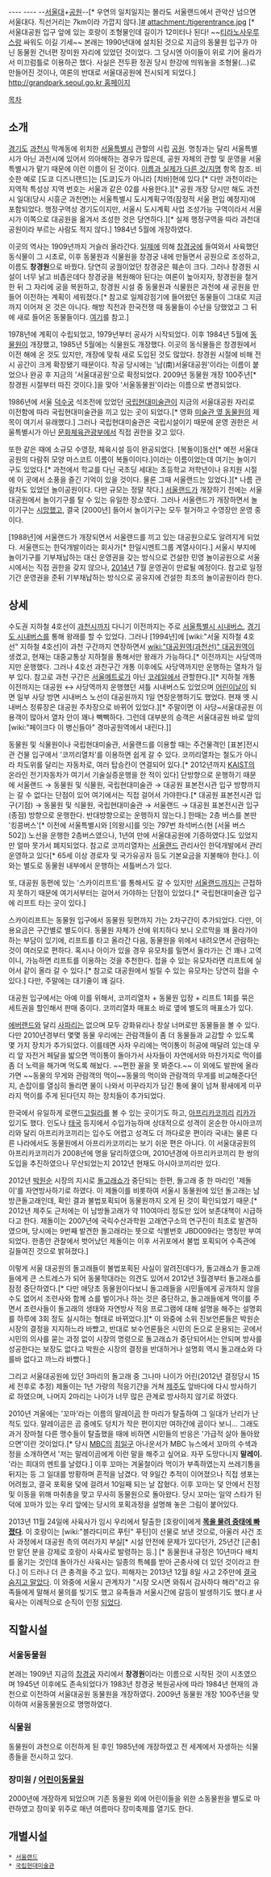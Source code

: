 --{{{+1 과천대공원}}}--
{{{+2 Seoul Grand Park}}}
--{{{+2 Gwacheon Grand Park}}}--
--[[서울대학교|서울대]]+[[공원]]--[* 우연의 일치일지는 몰라도 서울랜드에서 관악산 넘으면 서울대다. 직선거리는 7km이라 가깝지 않다.][http://news.naver.com/main/read.nhn?mode=LSD&mid=sec&sid1=115&oid=055&aid=0000043786 #]
attachment:/tigerentrance.jpg [* 서울대공원 입구 앞에 있는 호랑이 조형물인데 길이가 12미터나 된다! ~~[[티라노사우루스]]랑 싸워도 이길 기세~~ 본래는 1990년대에 설치된 것으로 지금의 동물원 입구가 아닌 동물원 건너편 장미원 자리에 있었던 것이었다. 그 당시엔 아이들이 위로 기어 올라가서 미끄럼틀로 이용하곤 했다. 사실은 전두환 정권 당시 한강에 띄워놓을 조형물(...)로 만들어진 것이나, 여론의 반대로 서울대공원에 전시되게 되었다.]
[[http://grandpark.seoul.go.kr 홈페이지]]

[[목차]]
== 소개 ==
[[경기도]] [[과천시]] 막계동에 위치한 [[서울특별시]] 관할의 시립 [[공원]]. 명칭과는 달리 서울특별시가 아닌 과천시에 있어서 의아해하는 경우가 많은데, 공원 자체의 관할 및 운영을 서울특별시가 맡기 때문에 이런 이름이 된 것이다. [[이름과 실제가 다른 것/지명]] 항목 참조. 비슷한 예로 [도쿄 디즈니랜드]는 [도쿄]도가 아니라 [치바]현에 있다.[* 다만 과천이라는 지역적 특성상 지역 번호는 서울과 같은 02를 사용한다.][* 공원 개장 당시만 해도 과천시 일대(당시 시흥군 과천면)는 서울특별시 도시계획구역(잠정적 서울 편입 예정지)에 포함되었다. 행정구역상 경기도이지만, 서울시 도시계획 사업 조성가능 구역이라서 서울시가 이쪽으로 대공원을 옮겨서 조성한 것은 당연하다.][* 실제 행정구역을 따라 과천대공원이라 부르는 사람도 적지 않다.] 1984년 5월에 개장하였다. 

이곳의 역사는 1909년까지 거슬러 올라간다. [[일제]]에 의해 [[창경궁]]에 들여와서 사육했던 동식물이 그 시초로, 이후 동물원과 식물원을 창경궁 내에 만들면서 공원으로 조성하고, 이름도 '''창경원'''으로 바꿨다. 당연히 궁궐이었던 창경궁은 훼손이 크다. 그러나 창경원 시설이 너무 낡고 비좁은데다 창경궁을 복원해야 된다는 여론이 높아지자, 창경원을 철거한 뒤 그 자리에 궁을 복원하고, 창경원 시설 중 동물원과 식물원은 과천에 새 공원을 만들어 이전하는 계획이 세워졌다.[* 참고로 일제강점기에 들어왔던 동물들이 그대로 지금까지 이어져 온 것은 아니다. 해방 직전과 한국전쟁 때 동물들이 수난을 당했었고 그 뒤에 새로 들어온 동물들이다. [http://blog.naver.com/PostView.nhn?blogId=basicity&logNo=130039796962&parentCategoryNo=1&viewDate=&currentPage=1&listtype=0 여기]를 참고.]

1978년에 계획이 수립되었고, 1979년부터 공사가 시작되었다. 이후 1984년 5월에 [[동물원]]이 개장했고, 1985년 5월에는 식물원도 개장했다. 이곳의 동식물들은 창경원에서 이전 해에 온 것도 있지만, 개장에 맞춰 새로 도입된 것도 많았다. 창경원 시절에 비해 전시 공간이 크게 확장됐기 때문이다. 착공 당시에는 '남(南)서울대공원'이라는 이름이 붙었으나 완공 후 지금의 '서울대공원'으로 확정되었다. 2009년 동물원 개장 100주년[* 창경원 시절부터 따진 것이다.]을 맞아 '서울동물원'이라는 이름으로 변경되었다. 

1986년에 서울 [[덕수궁]] 석조전에 있었던 [[국립현대미술관]]이 지금의 서울대공원 자리로 이전함에 따라 국립현대미술관을 끼고 있는 곳이 되었다.[* 영화 [[미술관 옆 동물원]]의 제목이 여기서 유래했다.] 그러나 국립현대미술관은 국립시설이기 때문에 운영 권한은 서울특별시가 아닌 [[문화체육관광부]]에서 직접 권한을 갖고 있다. 

또한 같은 때에 소규모 수영장, 체육시설 등이 완공되었다. [복돌이]동산[* 예전 서울대공원의 다람쥐 모양 마스코트 이름이 복돌이이다.]이라는 이름이었는데 여기는 놀이기구도 있었다.[* 과천에서 학교를 다닌 국초딩 세대는 초등학교 저학년이나 유치원 시절에 이 곳에서 소풍을 즐긴 기억이 있을 것이다. 물론 그때 서울랜드는 있었다.][* 나름 관람차도 있었던 놀이공원이다. 다만 규모는 정말 작다.] [[서울랜드]]가 개장하기 전에는 서울대공원에서 놀이기구를 탈 수 있는 유일한 장소였다. 그러나 서울랜드가 개장하면서 놀이기구는 [[시망]]했고, 결국 [2000년] 들어서 놀이기구는 모두 철거하고 수영장만 운영 중이다. 

[1988년]에 서울랜드가 개장되면서 서울랜드를 끼고 있는 대공원으로도 알려지게 되었다. 서울랜드는 한덕개발이라는 회사가[* 한일시멘트그룹 계열사이다.] 서울시 부지에  놀이기구를 기부채납하는 대신 운영권을 갖는 방식으로 건설한 민영 놀이공원으로 서울시에서는 직접 권한을 갖지 않으나, [[2014년]] 7월 운영권이 만료될 예정이다. 참고로 일정기간 운영권을 준뒤 기부채납하는 방식으로 공유지에 건설한 최초의 놀이공원이라 한다.
== 상세 ==
수도권 지하철 4호선이 [[과천시]]까지 다니기 이전까지는 주로 [[서울특별시 시내버스]], [[경기도 시내버스]]를 통해 왕래를 할 수 있었다. 그러나 [1994년]에 [wiki:"서울 지하철 4호선" 지하철 4호선]이 과천 구간까지 연장하면서 [[wiki:"대공원역(과천선)" 대공원역]]이 생겼고, 현재는 대중교통상 지하철을 통해서만 왕래가 가능하다.[* 이전까지는 사당역까지만 운행했다. 그러나 4호선 과천구간 개통 이후에도 사당역까지만 운행하는 열차가 일부 있다. 참고로 과천 구간은 [[서울메트로]]가 아닌 [[코레일]]에서 관할한다.][* 지하철 개통 이전까지는 대공원 ↔ 사당역까지 운행했던 셔틀 시내버스도 있었으며 [[어린이날]]이 되면 일부 사당 방면 시내버스 노선이 대공원까지 1일 연장운행하기도 했었다. 현재 옛 시내버스 정류장은 대공원 주차장으로 바뀌어 있었다.][* 주말이면 이 사당~서울대공원 이용객이 많아서 열차 안이 꽤나 빽빽하다. 그런데 대부분의 승객은 서울대공원 바로 앞의 [wiki:"페이크다 이 병신들아" 경마공원역에서 내린다.]] 

동물원 및 식물원이나 국립현대미술관, 서울랜드를 이용할 때는 주건물격인 [표본]전시관 건물 입구에서 '코끼리열차'를 이용하면 쉽게 갈 수 있다. 코끼리열차는 철도가 아니라 차도위를 달리는 자동차로, 여러 탑승칸이 연결되어 있다.[* 2012년까지 [[KAIST]]의 온라인 전기자동차가 여기서 기술실증운행을 한 적이 있다] 단방향으로 운행하기 때문에 서울랜드 → 동물원 및 식물원, 국립현대미술관 → 대공원 표본전시관 입구 방향까지는 갈 수 없다는 단점이 있어 여기에서는 직접 걸어서 가야한다.[* 대공원 표본전시관 입구(기점) → 동물원 및 식물원, 국립현대미술관 → 서울랜드 → 대공원 표본전시관 입구(종점) 방향으로 운행한다. 반대방향으로는 운행하지 않는다.] 한때는 2층 버스를 본딴 '킹콩버스'[* 이전에 서울특별시와 [의왕시]를 잇는 797번 좌석버스(현 [서울 버스 502]) 노선을 운행한 2층버스였으나, 1년여 만에 서울대공원에 기증하였다.]도 있었지만 얼마 못가서 폐지되었다. 참고로 코끼리열차는 [[서울랜드]] 관리사인 한덕개발에서 관리운영하고 있다[* 65세 이상 경로자 및 국가유공자 등도 기본요금을 지불해야 한다.]. 이와는 별도로 동물원 내부에서 운행하는 셔틀버스가 있다. 

또, 대공원 동편에 있는 '스카이리프트'를 통해서도 갈 수 있지만 [[서울랜드]]까지는 근접하지 못하기 때문에 여기서부터는 걸어서 가야하는 단점이 있었다.[* 국립현대미술관 입구에 리프트 타는 곳이 있다.] 

스카이리프트는 동물원 입구에서 동물원 뒷편까지 가는 2차구간이 추가되었다. 다만, 이용요금은 구간별로 별도이다. 동물원 자체가 산에 위치하다 보니 오르막을 꽤 올라가야 하는 부담이 있기에, 리프트를 타고 올라간 다음, 동물원을 위에서 내려오면서 관람하는 것이 여러모로 편하다. 혹시나 아이가 있을 경우 유모차를 밀면서 올라가는 건 꽤나 고역이니, 가능하면 리프트를 이용하는 것을 추천한다. 접을 수 있는 유모차라면 리프트에 실어서 같이 올라 갈 수 있다.[* 참고로 대공원에서 빌릴 수 있는 유모차는 당연히 접을 수 있다.] 다만, 주말에는 대기줄이 꽤 길다.

대공원 입구에서는 아예 이를 위해서, 코끼리열차 + 동물원 입장 + 리프트 1회를 묶은 세트권을 할인해서 판매 중이다. 코끼리열차 매표소 바로 옆에 별도의 매표소가 있다.

[[에버랜드]]와 달리 [[사파리]]는 없으며 모두 강화유리나 창살 너머로만 동물들을 볼 수 있다. 다만 2010년경부터 몇몇 동물 우리에는 관람객들이 좀 더 동물들과 교감할 수 있도록 몇 가지 장치가 추가되었다. 이를테면 사자 우리에는 먹이통이 허공에 매달려 있는데 우리 앞 자전거 페달을 밟으면 먹이통이 돌아가서 사자들이 자연에서와 마찬가지로 먹이를 좀 더 노력을 해가며 먹도록 해놨다. ~~편한 꼴을 못 봐준다.~~ 이 외에도 발판에 올라가면 ~~동물의 무게와 관람객의 먹이~~동물의 먹이와 관람객의 무게를 비교해준다던지, 손잡이를 열심히 돌리면 물이 나와서 미꾸라지가 담긴 통에 물이 넘쳐 황새에게 미꾸라지 먹이를 주게 된다던지 하는 장치들이 추가되었다. 

한국에서 유일하게 로랜드[[고릴라]]를 볼 수 있는 곳이기도 하고, [[아프리카코끼리]] [[리카]]가 있기도 했다. 인도나 [[태국]] 등지에서 수입가능하며 상대적으로 성격이 온순한 아시아코끼리와 달리 아프리카코끼리는 입수도 어렵고 성격도 더 까다로운 편이라 국내는 물론 다른 나라에서도 동물원에서 아프리카코끼리는 보기 쉬운 편은 아니다. 이 서울대공원의 아프리카코끼리가 2008년에 명을 달리하였으며, 2010년경에 아프리카코끼리 한 쌍의 도입을 추진하였으나 무산되었는지 2012년 현재도 아시아코끼리만 있다.

2012년 [[박원순]] 시장의 지시로 [[돌고래]]쇼가 중단되는 한편, 돌고래 중 한 마리인 '제돌이'를 자연방사하기로 하였다. 이 제돌이를 비롯하여 서울시 동물원에 있던 돌고래는 남방큰돌고래인데, 확인 결과 불법포획되어 동물원까지 오게 된 것이 확인되었기 때문.[* 2012년 제주도 근처에는 이 남방돌고래가 약 110여마리 정도만 있어 보존대책이 시급하다고 한다. 제돌이는 2007년에 국릭수산과학원 고래연구소의 연구진이 최초로 발견하였으며, 당시에는 9번째 발견한 돌고래라는 뜻으로 식별번호 JBD009라는 명칭만 부여되었다. 한종안 관찰에서 벗어났던 제돌이는 이후 서귀포에서 불법 포획되어 수족관에 길들여진 것으로 밝혀졌다.]

이렇게 서울 대공원의 돌고래들이 불법포획된 사실이 알려진데다가, 돌고래쇼가 돌고래들에게 큰 스트레스가 되어 동물학대라는 의견도 있어서 2012년 3월경부터 돌고래쇼를 잠정 중단하였다.[* 다만 애당초 동물원이다보니 돌고래들을 시민들에게 공개하지 않을 수도 없어서 조련사와 함께 쇼를 벌이거나 하는 것은 중단하고, 돌고래들에게 먹이를 주면서 조련사들이 돌고래의 생태와 자연방사 적응 프로그램에 대해 설명을 해주는 설명회를 하루에 3회 정도 실시하는 형태로 바뀌었다.][* 이 와중에 소위 진보언론들은 박원순 시장의 결정을 지지하느라 바빴고, 반대로 보수언론들은 시민의 돈으로 운용되는 곳에서 시민의 의사를 묻는 과정 없이 시장의 명령으로 돌고래쇼가 중단되어서는 안되며 방사를 성공한다는 보장도 없다고 박원순 시장의 결정을 반대하거나 설명회 역시 돌고래쇼와 다를바 없다고 까느라 바빴다.]

그리고 서울대공원에 있던 3마리의 돌고래 중 그나마 나이가 어린(2012년 결정당시 15세 전후로 추정) 제돌이는 1년 가량의 적응기간을 거쳐 [[제주도]] 앞바다에 다시 방사하기로 하였으며, 나머지 2마리는 나이가 너무 많은 관계로 방사하지 않기로 하였다.

2010년 겨울에는 '꼬마'라는 이름의 말레이[[곰]] 한 마리가 탈출하여 그 일대가 난리가 난 적도 있다. 말레이곰은 곰 중에도 덩치가 작은 편이지만 여하간에 곰이다 보니... 그래도 과거 장마철 다른 맹수들이 탈출했을 때에 비하면 시민들의 반응은 '가급적 살아 돌아왔으면'이란 것이었다.[* 당시 [[MBC]]의 [[최일구]] 아나운서가 MBC 뉴스에서 꼬마의 수색과정을 소개하면서 '저는 말레이곰에게 이런 말을 해주고 싶어요. 자꾸 도망다니지 '''말레이.''' '라는 희대의 멘트를 날렸다.] 이후 꼬마는 겨울철이라 먹이가 부족하였는지 쓰레기통을 뒤지는 등 그 일대를 방황하며 흔적을 남겼다. 약 9일간 추적이 이어졌으나 직접 생포는 어려웠고, 결국 포획용 덫에 걸려서 10일째 되는 날 잡혔다. 이후 꼬마는 덫 안에서 진정 및 이동을 위해 마취총을 맞고 무사히 동물원으로 돌아왔다. 당시 꼬마는 일약 스타가 된 덕에 꼬마가 있는 우리 앞에는 당시의 포획과정을 설명해 놓은 그림이 붙어있다.

2013년 11월 24일에 사육사가 임시 우리에서 탈출한 [호랑이]에게 '''[http://www.yonhapnews.co.kr/society/2013/11/25/0711000000AKR20131125059952004.HTML 목을 물려 중태에 빠졌다]'''. 이 호랑이는 [wiki:"블라디미르 푸틴" 푸틴]이 선물로 보낸 것으로, 아울러 사건 조사 과정에서 대공원 측의 여러가지 부실[* 시설 안전에 문제가 있다던가, 25년간 [곤충]만 맡던 분을 강제로 호랑이 사육사로 발령하는 등.] [* 동물원내 규정은 10년마다 배치를 옮기는 것인데 돌아가신 사육사는 일종의 특혜를 받아 곤충사에 더 있던 것이라고 한다.] 이 드러나 더 큰 충격을 주고 있다. 피해자는 2013년 12월 8일 사고 2주만에 [http://news.naver.com/main/read.nhn?mode=LSD&mid=sec&sid1=102&oid=001&aid=0006638248 결국 숨지고 말았다]. 이 와중에 서울시 관계자가 "시장 오시면 와줘서 감사하다 해라"라고 유족들에게 말해서 물의를 빚기도 했고 유족들과 서울시간에 갈등이 발생하기도 했다.[http://news.naver.com/main/read.nhn?mode=LSD&mid=sec&sid1=102&oid=023&aid=0002634848 #]
사육사는 이례적으로 순직이 인정 [http://m.news.naver.com/read.nhn?mode=LS2D&sid1=102&sid2=257&oid=008&aid=0003296014 되었다].
  
== 직할시설 == 
=== 서울동물원 === 
본래는 1909년 지금의 [[창경궁]] 자리에서 '''창경원'''이라는 이름으로 시작된 것이 시초였으며 1945년 이후에도 존속되었다가 1983년 창경궁 복원공사에 따라 1984년 현재의 과천으로 이전하여 서울대공원 동물원을 개장하였다. 2009년 동물원 개장 100주년을 맞이하여 서울동물원으로 명명하였다. 

=== 식물원 === 
동물원이 과천으로 이전하게 된 후인 1985년에 개장하였고 전 세계에서 자생하는 식물종들을 전시하고 있다. 

=== 장미원 / [[어린이동물원]] === 
2000년에 개장하게 되었으며 기존 동물원 외에 어린이들을 위한 소동물원을 별도로 마련하였고 장미꽃 위주로 매년 여름마다 장미축제를 열기도 한다. 

== 개별시설 ==
 * [[서울랜드]]
 * [[국립현대미술관]]
